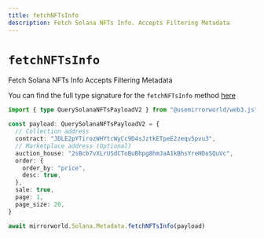 ```yaml
---
title: fetchNFTsInfo
description: Fetch Solana NFTs Info. Accepts Filtering Metadata
---
```


# `fetchNFTsInfo`

Fetch Solana NFTs Info Accepts Filtering Metadata

You can find the full type signature for the `fetchNFTsInfo` method
[here](https://github.com/mirrorworld-universe/mirrorworld-sdk-js/blob/d4a2075770fb8ec1e39c23c35a64cf3e06874bfd/packages/core/src/types/metadata.solana.v2.ts#L3)

```ts
import { type QuerySolanaNFTsPayloadV2 } from "@usemirrorworld/web3.js"

const payload: QuerySolanaNFTsPayloadV2 = {
  // Collection address
  contract: "JDLE2pYTirozWHYtcWyCc9D4sJztkETpeE2zeqv5pvu3",
  // Marketplace address (Optional)
  auction_house: "2sBcb7vXLrUSdCToBuBhpg8hmJaA1kBhsYreHDoSQuVc",
  order: {
    order_by: "price",
    desc: true,
  },
  sale: true,
  page: 1,
  page_size: 20,
}

await mirrorworld.Solana.Metadata.fetchNFTsInfo(payload)
```
